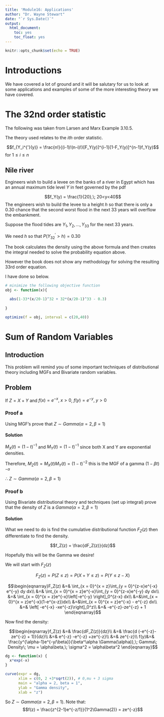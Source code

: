 ---
title: 'Module16: Applications'
author: "Dr. Wayne Stewart"
date: "`r Sys.Date()`"
output: 
  html_document:
    toc: yes
    toc_float: yes
---

```{r setup, include=FALSE}
knitr::opts_chunk$set(echo = TRUE)
```

# Introductions

We have covered a lot of ground and it will be salutary for us to look at some applications and examples of some of the more interesting theory we have covered.

# The 32nd order statistic

The following was taken from Larsen and Marx Example 3.10.5.

The theory used relates to the $ith$ order statistic.

$$f_{Y_i^{'}(y)} = \frac{n!}{(i-1)!(n-i)!}[F_Y(y)]^{i-1}[1-F_Y(y)]^{n-1}f_Y(y)$$
for $1\le i \le n$


## Nile river

Engineers wish to build a levee on the banks of a river in Egypt which has an annual maximum tide level $Y$ in feet governed by the pdf  

$$f_Y(y) = \frac{1}{20},\; 20<y<40$$
The engineers wish to build the levee to a height $h$ so that there is only a 0.30 chance that the second worst flood in the next 33 years will overflow the embankment.


Suppose the flood tides are $Y_1, Y_2, \ldots, Y_{33}$ for the next 33 years.

We need $h$ so that $P(Y_{32}^{'} > h ) = 0.30$

The book calculates the density using the above formula and then creates the integral needed to solve the probability equation above.

However the book does not show any methodology for solving the resulting 33rd order equation. 

I have done so below.






```{r}
# minimize the following objective function
obj <- function(x){
  
  abs(1-33*(x/20-1)^32 + 32*(x/20-1)^33 - 0.3)
  
}

optimize(f = obj, interval = c(20,40))

```



# Sum of Random Variables

## Introduction

This problem will remind you of some important techniques of distributional theory including MGFs and Bivariate random variables.

## Problem

If $Z = X + Y$ and $f(x) = e^{-x},\; x>0$, $f(y) = e^{-y},\; y>0$ 

### Proof a

Using MGF's prove that $Z \sim Gamma(\alpha = 2, \beta = 1)$

#### Solution

$M_X(t) = (1-t)^{-1}$ and $M_Y(t) = (1-t)^{-1}$ since both X and Y are exponential densities.

Therefore, $M_Z(t) = M_X(t)M_Y(t) = (1-t)^{-2}$ this is the MGF of a gamma $(1-\beta t)^{-\alpha}$ 

$\therefore$ $Z \sim Gamma(\alpha = 2, \beta = 1)$


### Proof b

Using Bivariate distributional theory and techniques (set up integral) prove that the density of $Z$ is a $Gamma(\alpha = 2, \beta = 1)$


#### Solution

What we need to do is find the cumulative distributional function $F_Z(z)$ then differentiate to find the density.

$$f_Z(z) = \frac{dF_Z(z)}{dz}$$

Hopefully this will be the Gamma we desire!

We will start with $F_Z(z)$

$$F_Z(z) = P(Z \le z) = P(X + Y \le z) = P(Y \le z - X)$$

$$\begin{eqnarray}F_Z(z) &=& \int_{x = 0}^{x = z}\int_{y = 0}^{z-x}e^{-x} e^{-y} dy dx\\
&=& \int_{x = 0}^{x = z}e^{-x}\int_{y = 0}^{z-x}e^{-y} dy dx\\
&=& \int_{x = 0}^{x = z}e^{-x}\left[-e^{-y} \right]_0^{z-x} dx\\
&=&\int_{x = 0}^{x = z}e^{-x}(1-e^{x-z})dx\\
&=&\int_{x = 0}^{x = z}e^{-x} - e^{-z} dx\\
&=& \left[ -e^{-x} -xe^{-z}\right]_0^z\\
&=& -e^{-z}-ze^{-z} + 1
\end{eqnarray}$$



Now find the density:

$$\begin{eqnarray}f_Z(z) &=& \frac{dF_Z(z)}{dz}\\
&=& \frac{d (-e^{-z}-ze^{-z} + 1)}{dz}\\
&=& e^{-z} -e^{-z} +ze^{-z}\\
&=& ze^{-z}\\
f(y)&=& \frac{y^{\alpha-1}e^{-y/\beta}}{\beta^\alpha \Gamma(\alpha)},\; Gamma\; Density\; \mu = \alpha\beta,\; \sigma^2 = \alpha\beta^2
\end{eqnarray}$$

```{r,fig.align='center'}
dg <- function(x) {
  x*exp(-x)
}

curve(expr = dg, 
      xlim = c(0, 2 +3*sqrt(2)), # 0,mu + 3 sigma
      main = "alpha = 2, beta = 1", 
      ylab = "Gamma density",
      xlab = "z")

```



So $Z\sim Gamma(\alpha = 2, \beta = 1)$. Note that:
$$f(z) = \frac{z^{2-1}e^{-z/1}}{1^2\Gamma(2)} = ze^{-z}$$